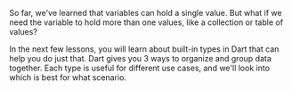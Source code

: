 So far, we've learned that variables can hold a single value. But what if we need the variable to hold more than one values, like a collection or table of values?

In the next few lessons, you will learn about built-in types in Dart that can help you do just that. Dart gives you 3 ways to organize and group data together. Each type is useful for different use cases, and we'll look into which is best for what scenario.